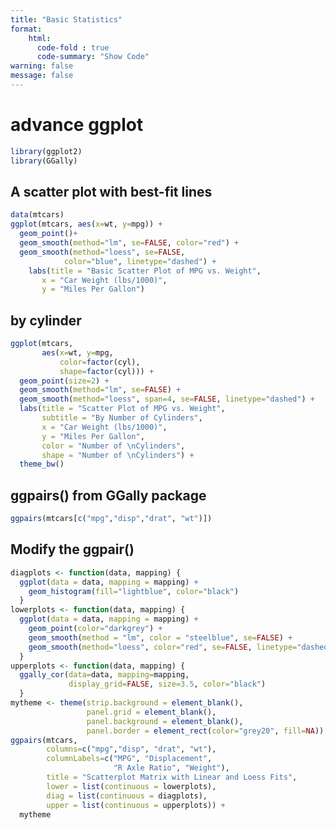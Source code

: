 ```yaml
---
title: "Basic Statistics"
format: 
    html:
      code-fold : true
      code-summary: "Show Code"
warning: false
message: false
---
```


# advance ggplot

```r
library(ggplot2)
library(GGally)
```


## A scatter plot with best-fit lines
```r
data(mtcars)
ggplot(mtcars, aes(x=wt, y=mpg)) + 
  geom_point()+ 
  geom_smooth(method="lm", se=FALSE, color="red") + 
  geom_smooth(method="loess", se=FALSE,
            color="blue", linetype="dashed") +
    labs(title = "Basic Scatter Plot of MPG vs. Weight", 
       x = "Car Weight (lbs/1000)",
       y = "Miles Per Gallon")
```


## by cylinder
```r
ggplot(mtcars,
       aes(x=wt, y=mpg,
           color=factor(cyl),
           shape=factor(cyl))) +
  geom_point(size=2) +
  geom_smooth(method="lm", se=FALSE) +
  geom_smooth(method="loess", span=4, se=FALSE, linetype="dashed") +
  labs(title = "Scatter Plot of MPG vs. Weight",
       subtitle = "By Number of Cylinders",
       x = "Car Weight (lbs/1000)",
       y = "Miles Per Gallon",
       color = "Number of \nCylinders",
       shape = "Number of \nCylinders") +
  theme_bw()

```

## ggpairs() from GGally package
```r
ggpairs(mtcars[c("mpg","disp","drat", "wt")])
```

## Modify the ggpair()
```r
diagplots <- function(data, mapping) {
  ggplot(data = data, mapping = mapping) +
    geom_histogram(fill="lightblue", color="black")
  }
lowerplots <- function(data, mapping) {
  ggplot(data = data, mapping = mapping) +
    geom_point(color="darkgrey") +
    geom_smooth(method = "lm", color = "steelblue", se=FALSE) +
    geom_smooth(method="loess", color="red", se=FALSE, linetype="dashed")
  }
upperplots <- function(data, mapping) {
  ggally_cor(data=data, mapping=mapping,
             display_grid=FALSE, size=3.5, color="black")
  }
mytheme <- theme(strip.background = element_blank(),
                 panel.grid = element_blank(),
                 panel.background = element_blank(),
                 panel.border = element_rect(color="grey20", fill=NA))
ggpairs(mtcars,
        columns=c("mpg","disp", "drat", "wt"),
        columnLabels=c("MPG", "Displacement",
                       "R Axle Ratio", "Weight"),
        title = "Scatterplot Matrix with Linear and Loess Fits",
        lower = list(continuous = lowerplots),
        diag = list(continuous = diagplots),
        upper = list(continuous = upperplots)) +
  mytheme
```

